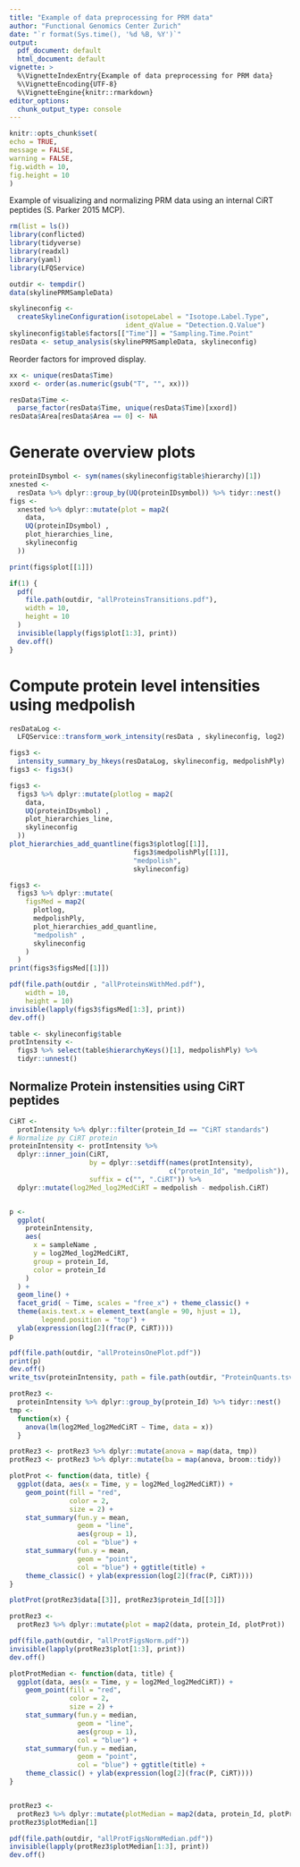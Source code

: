 ```yaml
---
title: "Example of data preprocessing for PRM data"
author: "Functional Genomics Center Zurich"
date: "`r format(Sys.time(), '%d %B, %Y')`"
output:
  pdf_document: default
  html_document: default
vignette: >
  %\VignetteIndexEntry{Example of data preprocessing for PRM data}
  %\VignetteEncoding{UTF-8}
  %\VignetteEngine{knitr::rmarkdown}
editor_options: 
  chunk_output_type: console
---
```


```r
knitr::opts_chunk$set(
echo = TRUE,
message = FALSE,
warning = FALSE,
fig.width = 10,
fig.height = 10
)
```


Example of visualizing and normalizing PRM data using an internal CiRT peptides (S. Parker 2015 MCP).

```r
rm(list = ls())
library(conflicted)
library(tidyverse)
library(readxl)
library(yaml)
library(LFQService)
```


```r
outdir <- tempdir()
data(skylinePRMSampleData)

skylineconfig <-
  createSkylineConfiguration(isotopeLabel = "Isotope.Label.Type",
                             ident_qValue = "Detection.Q.Value")
skylineconfig$table$factors[["Time"]] = "Sampling.Time.Point"
resData <- setup_analysis(skylinePRMSampleData, skylineconfig)

```

Reorder factors for improved display.

```r
xx <- unique(resData$Time)
xxord <- order(as.numeric(gsub("T", "", xx)))

resData$Time <-
  parse_factor(resData$Time, unique(resData$Time)[xxord])
resData$Area[resData$Area == 0] <- NA

```


# Generate overview plots

```r
proteinIDsymbol <- sym(names(skylineconfig$table$hierarchy)[1])
xnested <-
  resData %>% dplyr::group_by(UQ(proteinIDsymbol)) %>% tidyr::nest()
figs <-
  xnested %>% dplyr::mutate(plot = map2(
    data,
    UQ(proteinIDsymbol) ,
    plot_hierarchies_line,
    skylineconfig
  ))

print(figs$plot[[1]])

```

```r
if(1) {
  pdf(
    file.path(outdir, "allProteinsTransitions.pdf"),
    width = 10,
    height = 10
  )
  invisible(lapply(figs$plot[1:3], print))
  dev.off()
}

```

# Compute protein level intensities using medpolish


```r
resDataLog <-
  LFQService::transform_work_intensity(resData , skylineconfig, log2)

figs3 <-
  intensity_summary_by_hkeys(resDataLog, skylineconfig, medpolishPly)
figs3 <- figs3()

figs3 <-
  figs3 %>% dplyr::mutate(plotlog = map2(
    data,
    UQ(proteinIDsymbol) ,
    plot_hierarchies_line,
    skylineconfig
  ))
plot_hierarchies_add_quantline(figs3$plotlog[[1]],
                               figs3$medpolishPly[[1]],
                               "medpolish",
                               skylineconfig)

figs3 <-
  figs3 %>% dplyr::mutate(
    figsMed = map2(
      plotlog,
      medpolishPly,
      plot_hierarchies_add_quantline,
      "medpolish" ,
      skylineconfig
    )
  )
print(figs3$figsMed[[1]])

```

```r
pdf(file.path(outdir , "allProteinsWithMed.pdf"),
    width = 10,
    height = 10)
invisible(lapply(figs3$figsMed[1:3], print))
dev.off()

```


```r
table <- skylineconfig$table
protIntensity <-
  figs3 %>% select(table$hierarchyKeys()[1], medpolishPly) %>%
  tidyr::unnest()

```

## Normalize Protein instensities using CiRT peptides 

```r
CiRT <-
  protIntensity %>% dplyr::filter(protein_Id == "CiRT standards")
# Normalize py CiRT protein
proteinIntensity <- protIntensity %>%
  dplyr::inner_join(CiRT,
                    by = dplyr::setdiff(names(protIntensity),
                                        c("protein_Id", "medpolish")),
                    suffix = c("", ".CiRT")) %>%
  dplyr::mutate(log2Med_log2MedCiRT = medpolish - medpolish.CiRT)


p <-
  ggplot(
    proteinIntensity,
    aes(
      x = sampleName ,
      y = log2Med_log2MedCiRT,
      group = protein_Id,
      color = protein_Id
    )
  ) +
  geom_line() +
  facet_grid( ~ Time, scales = "free_x") + theme_classic() +
  theme(axis.text.x = element_text(angle = 90, hjust = 1),
        legend.position = "top") +
  ylab(expression(log[2](frac(P, CiRT))))
p

```



```r
pdf(file.path(outdir, "allProteinsOnePlot.pdf"))
print(p)
dev.off()
write_tsv(proteinIntensity, path = file.path(outdir, "ProteinQuants.tsv"))

```


```r
protRez3 <-
  proteinIntensity %>% dplyr::group_by(protein_Id) %>% tidyr::nest()
tmp <-
  function(x) {
    anova(lm(log2Med_log2MedCiRT ~ Time, data = x))
  }

protRez3 <- protRez3 %>% dplyr::mutate(anova = map(data, tmp))
protRez3 <- protRez3 %>% dplyr::mutate(ba = map(anova, broom::tidy))

plotProt <- function(data, title) {
  ggplot(data, aes(x = Time, y = log2Med_log2MedCiRT)) +
    geom_point(fill = "red",
               color = 2,
               size = 2) +
    stat_summary(fun.y = mean,
                 geom = "line",
                 aes(group = 1),
                 col = "blue") +
    stat_summary(fun.y = mean,
                 geom = "point",
                 col = "blue") + ggtitle(title) +
    theme_classic() + ylab(expression(log[2](frac(P, CiRT))))
}

plotProt(protRez3$data[[3]], protRez3$protein_Id[[3]])

```

```r
protRez3 <-
  protRez3 %>% dplyr::mutate(plot = map2(data, protein_Id, plotProt))

pdf(file.path(outdir, "allProtFigsNorm.pdf"))
invisible(lapply(protRez3$plot[1:3], print))
dev.off()

```


```r
plotProtMedian <- function(data, title) {
  ggplot(data, aes(x = Time, y = log2Med_log2MedCiRT)) +
    geom_point(fill = "red",
               color = 2,
               size = 2) +
    stat_summary(fun.y = median,
                 geom = "line",
                 aes(group = 1),
                 col = "blue") +
    stat_summary(fun.y = median,
                 geom = "point",
                 col = "blue") + ggtitle(title) +
    theme_classic() + ylab(expression(log[2](frac(P, CiRT))))
}


protRez3 <-
  protRez3 %>% dplyr::mutate(plotMedian = map2(data, protein_Id, plotProtMedian))
protRez3$plotMedian[1]

```

```r
pdf(file.path(outdir, "allProtFigsNormMedian.pdf"))
invisible(lapply(protRez3$plotMedian[1:3], print))
dev.off()

```


